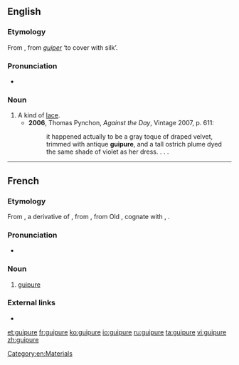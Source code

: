 ==English==

===Etymology===
From {{etyl|fr|en}} {{term|guipure|lang=fr}}, from ''[[guiper]]'' ‘to cover with silk’.

===Pronunciation===
* {{IPA|/ɡiːˈpjʊə/|lang=en}}

===Noun===
{{en-noun}}

# A kind of [[lace]].
#* '''2006''', Thomas Pynchon, ''Against the Day'', Vintage 2007, p. 611:
#*: it happened actually to be a gray toque of draped velvet, trimmed with antique '''guipure''', and a tall ostrich plume dyed the same shade of violet as her dress. . . .

[[Category:en:Materials]]

----

==French==

===Etymology===
From {{etyl|frm|fr}} {{term|ghippure||trimmings|lang=frm}}, a derivative of {{etyl|frm|fr}} {{term|guiper|lang=frm}}, from {{etyl|fro|fr}} {{term|guiper||to cover with silk|lang=fro}}, from Old {{etyl|frk|fr}} {{m|frk|*wipan|*wīpan|to wrap}}, cognate with {{etyl|goh|-}} {{term|wīfan||to twist|lang=goh}}, {{etyl|dum|-}} {{term|wipen|wīpen|to crown|lang=dum}}.

===Pronunciation===
* {{IPA|/ɡipyʁ/|lang=fr}}

===Noun===
{{fr-noun|f}}

# [[#English|guipure]]

===External links===
* {{R:TLFi}}

[[et:guipure]]
[[fr:guipure]]
[[ko:guipure]]
[[io:guipure]]
[[ru:guipure]]
[[ta:guipure]]
[[vi:guipure]]
[[zh:guipure]]